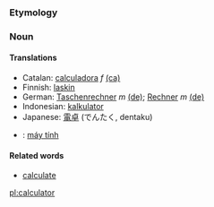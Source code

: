 === Etymology ===

=== Noun ===

<!-- definition needed.. -->

====Translations====
*Catalan: [[calculadora]] ''f'' [[:ca:calculadora|(ca)]] 
*Finnish: [[laskin]]
*German: [[Taschenrechner]] ''m'' [[:de:Taschenrechner|(de)]]; [[Rechner]] ''m'' [[:de:Rechner|(de)]] 
*Indonesian: [[kalkulator]]
*Japanese: [[電卓]] (でんたく, dentaku)
*{{vi}}: [[máy tính]]

====Related words====
*[[calculate]]

[[pl:calculator]]